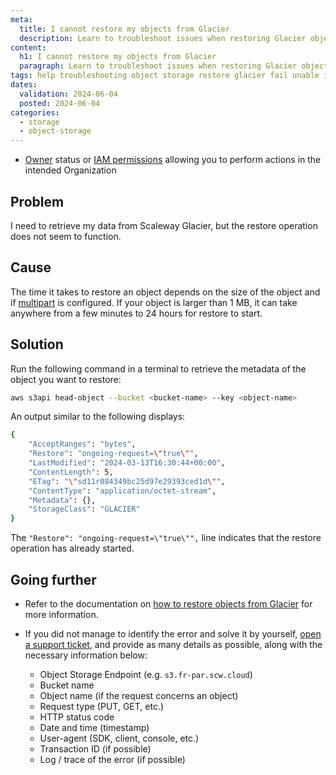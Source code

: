 ```yaml
---
meta:
  title: I cannot restore my objects from Glacier
  description: Learn to troubleshoot issues when restoring Glacier objects.
content:
  h1: I cannot restore my objects from Glacier
  paragraph: Learn to troubleshoot issues when restoring Glacier objects.
tags: help troubleshooting object storage restore glacier fail unable impossible
dates:
  validation: 2024-06-04
  posted: 2024-06-04
categories:
  - storage
  - object-storage
---
```


<Macro id="requirements" />

- [Owner](/identity-and-access-management/iam/concepts/#owner) status or [IAM permissions](/identity-and-access-management/iam/concepts/#permission) allowing you to perform actions in the intended Organization

## Problem

I need to retrieve my data from Scaleway Glacier, but the restore operation does not seem to function.

## Cause

The time it takes to restore an object depends on the size of the object and if [multipart](/storage/object/concepts/#multipart-uploads) is configured. If your object is larger than 1 MB, it can take anywhere from a few minutes to 24 hours for restore to start.

## Solution
 
Run the following command in a terminal to retrieve the metadata of the object you want to restore:

```sh
aws s3api head-object --bucket <bucket-name> --key <object-name>
```

An output similar to the following displays:

```sh
{
    "AcceptRanges": "bytes",
    "Restore": "ongoing-request=\"true\"",
    "LastModified": "2024-03-13T16:30:44+00:00",
    "ContentLength": 5,
    "ETag": "\"sd11r084349bc25d97e29393ced1d\"",
    "ContentType": "application/octet-stream",
    "Metadata": {},
    "StorageClass": "GLACIER"
}
```
    
The `"Restore": "ongoing-request=\"true\"",` line indicates that the restore operation has already started.

## Going further

- Refer to the documentation on [how to restore objects from Glacier](/storage/object/how-to/restore-an-object-from-glacier/) for more information.

- If you did not manage to identify the error and solve it by yourself, [open a support ticket](/console/account/how-to/open-a-support-ticket/), and provide as many details as possible, along with the necessary information below:
    - Object Storage Endpoint (e.g. `s3.fr-par.scw.cloud`)
    - Bucket name
    - Object name (if the request concerns an object)
    - Request type (PUT, GET, etc.)
    - HTTP status code
    - Date and time (timestamp)
    - User-agent (SDK, client, console, etc.)
    - Transaction ID (if possible)
    - Log / trace of the error (if possible)